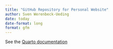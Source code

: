 ```yaml
---
title: "GitHub Repository for Personal Website"
author: Sven Werenbeck-Ueding
date: today
date-format: long
format: gfm
---
```


See the [Quarto documentation](https://quarto.org/docs/websites/)
